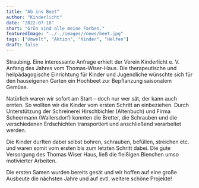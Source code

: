 ```yaml
---
title: "Ab ins Beet"
author: "Kinderlicht"
date: "2022-07-18"
short: "Grün sind alle meine Farben."
featuredImage: "../../images//news/beet.jpg"
tags: ["Umwelt", "Aktion", "Kinder", "Helfen"]
draft: false
---
```

Straubing. Eine interessante Anfrage erhielt der Verein Kinderlicht e. V. Anfang des Jahres vom Thomas-Wiser-Haus. Die therapeutische und heilpädagogische Einrichtung für Kinder und Jugendliche wünschte sich für den hauseigenen Garten ein Hochbeet zur Bepflanzung saisonalem Gemüse.

Natürlich waren wir sofort am Start – doch nur wer sät, der kann auch ernten. So wollten wir die Kinder vom ersten Schritt an einbeziehen. Durch Unterstützung der Schreinerei Hirschbichler (Altenbuch) und Firma Scheermann (Wallersdorf) konnten die Bretter, die Schrauben und die verschiedenen Erdschichten transportiert und anschließend verarbeitet werden.

Die Kinder durften dabei selbst bohren, schrauben, befüllen, streichen etc. und waren somit vom ersten bis zum letzten Schritt dabei. Die gute Versorgung des Thomas Wiser Haus, ließ die fleißigen Bienchen umso motivierter Arbeiten.

Die ersten Samen wurden bereits gesät und wir hoffen auf eine große Ausbeute die nächsten Jahre und auf evtl. weitere schöne Projekte!
